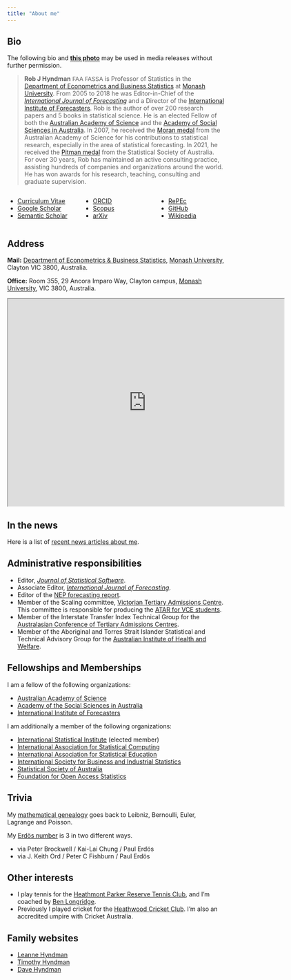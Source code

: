 ```yaml
---
title: "About me"
---
```


## Bio

The following bio and [**this photo**](../img/RJH_Monash_headshot.jpg) may be used in media releases without further permission.

>**Rob J Hyndman** <span style="font-size: 10pt;">FAA FASSA</span> is Professor of Statistics in the [Department of Econometrics and Business Statistics](http://business.monash.edu/econometrics-and-business-statistics) at [Monash University](https://www.monash.edu). From 2005 to 2018 he was Editor-in-Chief of the *[International Journal of Forecasting](http://ijf.forecasters.org/)* and a Director of the [International Institute of Forecasters](http://forecasters.org/). Rob is the author of over 200 research papers and 5 books in statistical science. He is an elected Fellow of both the [Australian Academy of Science](https://www.science.org.au/profile/rob-hyndman) and the [Academy of Social Sciences in Australia](https://socialsciences.org.au/academy-fellow/?sId=0032v00003JxrvjAAB). In 2007, he received the [Moran medal](https://www.science.org.au/past-winners/2007-awardees#moran) from the Australian Academy of Science for his contributions to statistical research, especially in the area of statistical forecasting. In 2021, he received the [Pitman medal](https://www.statsoc.org.au/Pitman-Medal-Recipients) from the Statistical Society of Australia. For over 30 years, Rob has maintained an active consulting practice, assisting hundreds of companies and organizations around the world. He has won awards for his research, teaching, consulting and graduate supervision.

:::: {.columns}

::: {.column width="30%"}

<ul class="fa-ul">
  <li><a href="https://github.com/robjhyndman/CV/raw/master/RobHyndmanCV.pdf"><i class="fa-li fa-regular fa-file-pdf"></i>Curriculum Vitae</a></li>
  <li><a href="https://scholar.google.com/citations?user=vamErfkAAAAJ"><i class="fa-li ai ai-google-scholar" style="padding-top:4px;"></i>Google Scholar</a></li>
  <li><a href="https://www.semanticscholar.org/author/R.-Hyndman/145211352"><i class="fa-li ai ai-semantic-scholar" style="padding-top:4px;"></i>Semantic Scholar</a></li>
</ul>

:::

::: {.column width="30%"}

<ul class="fa-ul">
  <li><a href="https://orcid.org/0000-0002-2140-5352"><i class="fa-li ai ai-orcid" style="padding-top:4px;"></i>ORCID</a></li>
  <li><a href="https://www.scopus.com/authid/detail.uri?authorId=7006914313"><i class="fa-li ai ai-scopus" style="padding-top:4px;"></i>Scopus</a></li>
    <li><a href=https://arxiv.org/a/hyndman_r_1.html><i class="fa-li ai ai-arxiv" style="padding-top:4px;"></i>arXiv</a></li>
</ul>

:::

::: {.column width="30%"}
<ul class="fa-ul">
<li><a href="http://ideas.repec.org/e/phy3.html"><i class="fa-li fa-regular fa-lightbulb"></i>RePEc</a></li>
  <li><a href="https://github.com/robjhyndman"><i class="fa-li fa-brands fa-github"></i>GitHub</a></li>
  <li><a href="http://en.wikipedia.org/wiki/Rob_J._Hyndman"><i class="fa-li fa-brands fa-wikipedia-w"></i>Wikipedia</a></li>
</ul>

:::

::::

## Address

**Mail:** [Department of Econometrics & Business Statistics](https://monash.edu/business/ebs), [Monash University](https://monash.edu/), Clayton VIC 3800, Australia.

**Office:** Room 355, 29 Ancora Imparo Way, Clayton campus, [Monash University](https://monash.edu/), VIC 3800, Australia.

<iframe src="https://www.google.com/maps/embed?pb=!1m18!1m12!1m3!1d1573.8494801911916!2d145.13333138705417!3d-37.91409860115737!2m3!1f0!2f0!3f0!3m2!1i1024!2i768!4f13.1!3m3!1m2!1s0x6ad66acc44ceea8d%3A0xa8874d62c042a30f!2s29%20Ancora%20Imparo%20Wy%2C%20Clayton%20VIC%203168!5e0!3m2!1sen!2sau!4v1649573729090!5m2!1sen!2sau" width="640" height="480"></iframe>

## In the news

Here is a list of [recent news articles about me](../news.qmd).

## Administrative responsibilities

  * Editor, *[Journal of Statistical Software](http://www.jstatsoft.org/)*.
  * Associate Editor, *[International Journal of Forecasting](http://ijf.forecasters.org/)*.
  * Editor of the [NEP forecasting report](http://ideas.repec.org/n/nep-for/).
  * Member of the Scaling committee, [Victorian Tertiary Admissions Centre](http://www.vtac.edu.au). This committee is responsible for producing the [ATAR for VCE students](http://en.wikipedia.org/wiki/Australian_Tertiary_Admission_Rank).
  * Member of the Interstate Transfer Index Technical Group for the [Australasian Conference of Tertiary Admissions Centres](http://www.actac.edu.au).
  * Member of the Aboriginal and Torres Strait Islander Statistical and Technical Advisory Group for the [Australian Institute of Health and Welfare](http://www.aihw.gov.au).

## Fellowships and Memberships

I am a fellow of the following organizations:

  * [Australian Academy of Science](https://www.science.org.au/profile/rob-hyndman)
  * [Academy of the Social Sciences in Australia](https://socialsciences.org.au/academy-fellow/?sId=0032v00003JxrvjAAB)
  * [International Institute of Forecasters](https://forecasters.org/about/fellows/)

I am additionally a member of the following organizations:

  * [International Statistical Institute](http://isi.cbs.nl)  (elected member)
  * [International Association for Statistical Computing](http://www.iasc-isi.org)
  * [International Association for Statistical Education](https://iase-web.org)
  * [International Society for Business and Industrial Statistics](http://isbis-isi.org)
  * [Statistical Society of Australia](http://www.statsoc.org.au)
  * [Foundation for Open Access Statistics](http://foastat.org/)

## Trivia

My [mathematical genealogy](/hyndsight/mathematical-genealogy/) goes back to Leibniz, Bernoulli, Euler, Lagrange and Poisson.

My [Erdös number](http://www.oakland.edu/enp/) is 3 in two different ways.

  * via Peter Brockwell / Kai-Lai Chung / Paul Erdös
  * via J. Keith Ord / Peter C Fishburn / Paul Erdös

## Other interests

 * I play tennis for the [Heathmont Parker Reserve Tennis Club](http://www.hprtc.org.au/), and I'm coached by [Ben Longridge](https://www.facebook.com/advantedgetennis/).
 * Previously I played cricket for the [Heathwood Cricket Club](https://www.heathwood.cc/). I'm also an accredited umpire with Cricket Australia.

## Family websites

  * [Leanne Hyndman](https://www.riverbankcounselling.com/)
  * [Timothy Hyndman](https://timothyhyndman.com/)
  * [Dave Hyndman](https://www.davejhyndman.com/)
